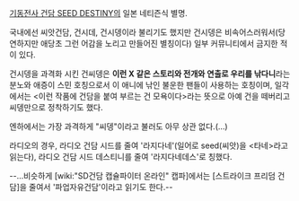 [[기동전사 건담 SEED DESTINY]]의 일본 네티즌식 별명.

국내에선 씨앗건담, 건시데, 건시뎅이라 불리기도 했지만 건시뎅은 비속어스러워서(당연하지만 애당초 그런 어감을 노리고 만들어진 별칭이다) 일부 커뮤니티에서 금지한 적이 있다.

건시뎅을 과격화 시킨 건씨뎅은 '''이런 X 같은 스토리와 전개와 연출로 우리를 낚다니'''라는 분노와 애증이 스민 호칭으로서 이 애니에 낚인 불운한 팬들이 사용하는 호칭이며, 일각에서는 <이런 작품에 건담을 붙여 부르는 건 모욕이다>라는 뜻으로 아예 건을 떼버리고 씨뎅만으로 정착하기도 했다.

엔하에서는 가장 과격하게 "씨뎅"이라고 불러도 아무 상관 없다.(…)

라디오의 경우, 라디오 건담 시드를 줄여 '라지다네'(일어로 seed(씨앗)을 <타네>라고 읽는다), 라디오 건담 시드 데스티니를 줄여 '라지다네데스'로 칭했다.

--…비슷하게 [wiki:"SD건담 캡슐파이터 온라인" 캡파]에서는 [스트라이크 프리덤 건담]을 줄여서 '파업자유건담'이라고 읽기도 한다.--
